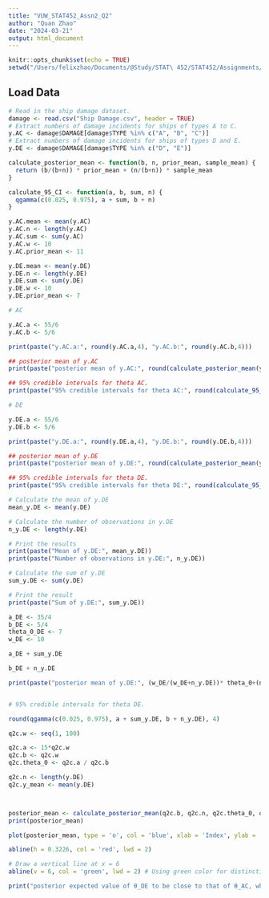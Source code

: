 ```yaml
---
title: "VUW_STAT452_Assn2_Q2"
author: "Quan Zhao"
date: "2024-03-21"
output: html_document
---
```


```r
knitr::opts_chunk$set(echo = TRUE)
setwd("/Users/felixzhao/Documents/@Study/STAT\ 452/STAT452/Assignments/2")
```

## Load Data

```r
# Read in the ship damage dataset.
damage <- read.csv("Ship Damage.csv", header = TRUE)
# Extract numbers of damage incidents for ships of types A to C.
y.AC <- damage$DAMAGE[damage$TYPE %in% c("A", "B", "C")]
# Extract numbers of damage incidents for ships of types D and E. 
y.DE <- damage$DAMAGE[damage$TYPE %in% c("D", "E")]
```

```r
calculate_posterior_mean <- function(b, n, prior_mean, sample_mean) {
  return (b/(b+n)) * prior_mean + (n/(b+n)) * sample_mean
}

calculate_95_CI <- function(a, b, sum, n) {
  qgamma(c(0.025, 0.975), a + sum, b + n)
}
```

```r
y.AC.mean <- mean(y.AC)
y.AC.n <- length(y.AC)
y.AC.sum <- sum(y.AC)
y.AC.w <- 10
y.AC.prior_mean <- 11

y.DE.mean <- mean(y.DE)
y.DE.n <- length(y.DE)
y.DE.sum <- sum(y.DE)
y.DE.w <- 10
y.DE.prior_mean <- 7
```

```r

# AC

y.AC.a <- 55/6
y.AC.b <- 5/6

print(paste("y.AC.a:", round(y.AC.a,4), "y.AC.b:", round(y.AC.b,4)))

## posterior mean of y.AC
print(paste("posterior mean of y.AC:", round(calculate_posterior_mean(y.AC.w, y.AC.n, y.AC.prior_mean, y.AC.mean),4)))

## 95% credible intervals for theta AC.
print(paste("95% credible intervals for theta AC:", round(calculate_95_CI(y.AC.a, y.AC.b, y.AC.sum, y.AC.n),4)))

# DE

y.DE.a <- 55/6
y.DE.b <- 5/6

print(paste("y.DE.a:", round(y.DE.a,4), "y.DE.b:", round(y.DE.b,4)))

## posterior mean of y.DE
print(paste("posterior mean of y.DE:", round(calculate_posterior_mean(y.DE.w, y.DE.n, y.DE.prior_mean, y.DE.mean),4)))

## 95% credible intervals for theta DE.
print(paste("95% credible intervals for theta DE:", round(calculate_95_CI(y.DE.a, y.DE.b, y.DE.sum, y.DE.n),4)))

```

```r
# Calculate the mean of y.DE
mean_y.DE <- mean(y.DE)

# Calculate the number of observations in y.DE
n_y.DE <- length(y.DE)

# Print the results
print(paste("Mean of y.DE:", mean_y.DE))
print(paste("Number of observations in y.DE:", n_y.DE))

# Calculate the sum of y.DE
sum_y.DE <- sum(y.DE)

# Print the result
print(paste("Sum of y.DE:", sum_y.DE))

a_DE <- 35/4
b_DE <- 5/4
theta_0_DE <- 7
w_DE <- 10

a_DE + sum_y.DE

b_DE + n_y.DE

print(paste("posterior mean of y.DE:", (w_DE/(w_DE+n_y.DE))* theta_0+(n_y.DE/(w_DE+n_y.DE))*mean_y.DE))


# 95% credible intervals for theta DE.

round(qgamma(c(0.025, 0.975), a + sum_y.DE, b + n_y.DE), 4)

```


```r

q2c.w <- seq(1, 100)

q2c.a <- 15*q2c.w
q2c.b <- q2c.w
q2c.theta_0 <- q2c.a / q2c.b 

q2c.n <- length(y.DE)
q2c.y_mean <- mean(y.DE)



posterior_mean <- calculate_posterior_mean(q2c.b, q2c.n, q2c.theta_0, q2c.y_mean)
print(posterior_mean)

plot(posterior_mean, type = 'o', col = 'blue', xlab = 'Index', ylab = 'Values', main = 'Sequence of Double Numbers')

abline(h = 0.3226, col = 'red', lwd = 2)

# Draw a vertical line at x = 6
abline(v = 6, col = 'green', lwd = 2) # Using green color for distinction

```   
```r
print("posterior expected value of θ_DE to be close to that of θ_AC, when w = 6.")
```

